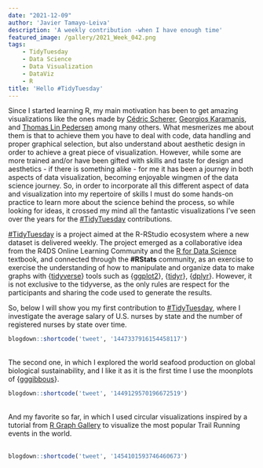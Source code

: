 ```yaml
---
date: "2021-12-09"
author: 'Javier Tamayo-Leiva'
description: 'A weekly contribution -when I have enough time'
featured_image: /gallery/2021_Week_042.png
tags:
    - TidyTuesday
    - Data Science
    - Data Visualization
    - DataViz
    - R
title: 'Hello #TidyTuesday'
---
```


Since I started learning R, my main motivation has been to get amazing visualizations like the ones made by [Cédric Scherer](https://www.cedricscherer.com), [Georgios Karamanis](https://karaman.is), and [Thomas Lin Pedersen](https://www.data-imaginist.com) among many others. What mesmerizes me about them is that to achieve them you have to deal with code, data handling and proper graphical selection, but also understand about aesthetic design in order to achieve a great piece of visualization. However, while some are more trained and/or have been gifted with skills and taste for design and aesthetics - if there is something alike - for me it has been a journey in both aspects of data visualization, becoming enjoyable wingmen of the data science journey. So, in order to incorporate all this different aspect of data and visualization into my repertoire of skills I must do some hands-on practice to learn more about the science behind the process, so while looking for ideas, it crossed my mind all the fantastic visualizations I've seen over the years for the [#TidyTuesday](https://github.com/rfordatascience/tidytuesday/blob/master/README.md) contributions.

[#TidyTuesday](https://github.com/rfordatascience/tidytuesday/blob/master/README.md) is a project aimed at the R-RStudio ecosystem where a new dataset is delivered weekly. The project emerged as a collaborative idea from the R4DS Online Learning Community and the [R for Data Science](https://r4ds.had.co.nz) textbook, and connected through the  **#RStats** community, as an exercise to exercise the understanding of how to manipulate and organize data to make graphs with {[tidyverse](https://www.tidyverse.org)} tools such as {[ggplot2](https://ggplot2.tidyverse.org)}, {[tidyr](https://tidyr.tidyverse.org)}, {[dplyr](https://dplyr.tidyverse.org)}. However, it is not exclusive to the tidyverse, as the only rules are respect for the participants and sharing the code used to generate the results.

So, below I will show you my first contribution to [#TidyTuesday](https://github.com/rfordatascience/tidytuesday/blob/master/README.md), where I investigate the average salary of U.S. nurses by state and the number of registered nurses by state over time. <br>

<div class= "fn w-auto mw7 center">
```r
blogdown::shortcode('tweet', '1447337916154458117')
```
</div>

<br>
The second one, in which I explored the world seafood production on global biological sustainability, and I like it as it is the first time I use the moonplots of {[gggibbous](https://cran.r-project.org/web/packages/gggibbous/vignettes/gggibbous.html)}.<br>
<div class= "fn w-auto mw7 center">
```r
blogdown::shortcode('tweet', '1449129570196672519')
```
</div>

<br>
And my favorite so far, in which I used circular visualizations inspired by a tutorial from [R Graph Gallery](https://www.r-graph-gallery.com) to visualize the most popular Trail Running events in the world.<br>  
<div class= "fn w-auto mw7 center">
```r
blogdown::shortcode('tweet', '1454101593746460673')
```
</div>
